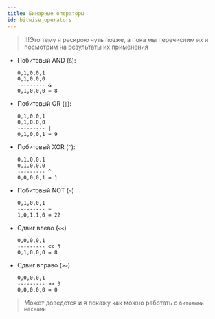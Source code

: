 ```yaml
---
title: Бинарные операторы
id: bitwise_operators
---
```


> !!!Это тему я раскрою чуть позже, а пока мы перечислим их и посмотрим на результаты их применения

-   Побитовый AND (`&`):

    ```
    0,1,0,0,1
    0,1,0,0,0
    --------- &
    0,1,0,0,0 = 8
    ```

-   Побитовый OR (`|`):

    ```
    0,1,0,0,1
    0,1,0,0,0
    --------- |
    0,1,0,0,1 = 9
    ```

-   Побитовый XOR (`^`):

    ```
    0,1,0,0,1
    0,1,0,0,0
    --------- ^
    0,0,0,0,1 = 1
    ```

-   Побитовый NOT (`~`)

    ```
    0,1,0,0,1
    --------- ~
    1,0,1,1,0 = 22
    ```

-   Сдвиг влево (`<<`)

    ```
    0,0,0,0,1
    --------- << 3
    0,1,0,0,0 = 8
    ```

-   Сдвиг вправо (`>>`)
    ```
    0,0,0,0,1
    --------- >> 3
    0,0,0,0,0 = 0
    ```

> Может доведется и я покажу как можно работать с `битовыми масками`

